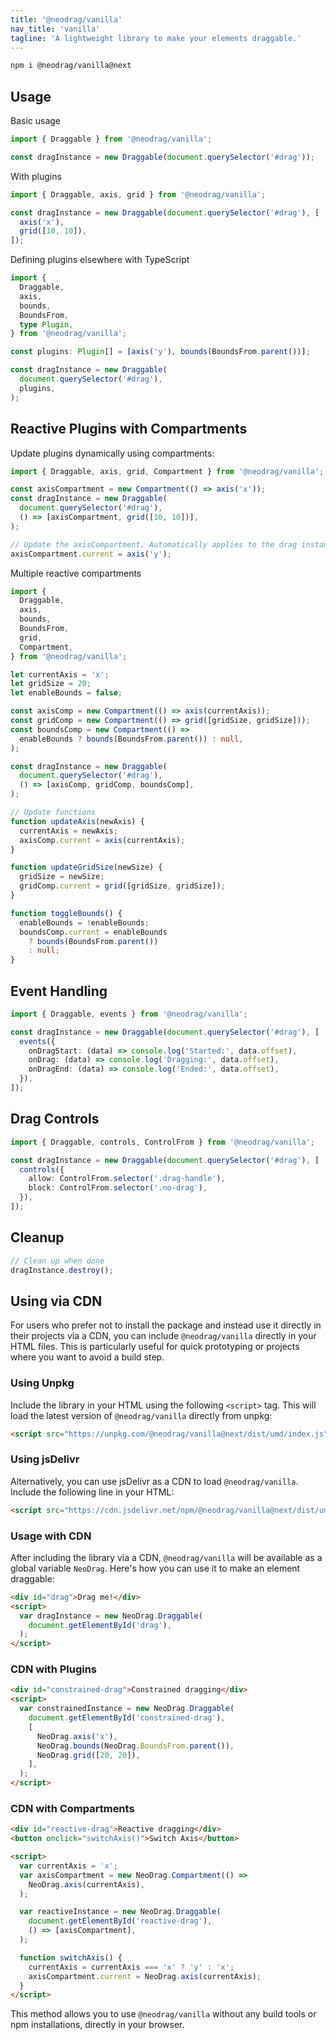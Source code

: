 ```yaml
---
title: '@neodrag/vanilla'
nav_title: 'vanilla'
tagline: 'A lightweight library to make your elements draggable.'
---
```


```sh
npm i @neodrag/vanilla@next
```

## Usage

Basic usage

```typescript
import { Draggable } from '@neodrag/vanilla';

const dragInstance = new Draggable(document.querySelector('#drag'));
```

With plugins

```typescript
import { Draggable, axis, grid } from '@neodrag/vanilla';

const dragInstance = new Draggable(document.querySelector('#drag'), [
  axis('x'),
  grid([10, 10]),
]);
```

Defining plugins elsewhere with TypeScript

```typescript
import {
  Draggable,
  axis,
  bounds,
  BoundsFrom,
  type Plugin,
} from '@neodrag/vanilla';

const plugins: Plugin[] = [axis('y'), bounds(BoundsFrom.parent())];

const dragInstance = new Draggable(
  document.querySelector('#drag'),
  plugins,
);
```

## Reactive Plugins with Compartments

Update plugins dynamically using compartments:

```typescript
import { Draggable, axis, grid, Compartment } from '@neodrag/vanilla';

const axisCompartment = new Compartment(() => axis('x'));
const dragInstance = new Draggable(
  document.querySelector('#drag'),
  () => [axisCompartment, grid([10, 10])],
);

// Update the axisCompartment. Automatically applies to the drag instance
axisCompartment.current = axis('y');
```

Multiple reactive compartments

```typescript
import {
  Draggable,
  axis,
  bounds,
  BoundsFrom,
  grid,
  Compartment,
} from '@neodrag/vanilla';

let currentAxis = 'x';
let gridSize = 20;
let enableBounds = false;

const axisComp = new Compartment(() => axis(currentAxis));
const gridComp = new Compartment(() => grid([gridSize, gridSize]));
const boundsComp = new Compartment(() =>
  enableBounds ? bounds(BoundsFrom.parent()) : null,
);

const dragInstance = new Draggable(
  document.querySelector('#drag'),
  () => [axisComp, gridComp, boundsComp],
);

// Update functions
function updateAxis(newAxis) {
  currentAxis = newAxis;
  axisComp.current = axis(currentAxis);
}

function updateGridSize(newSize) {
  gridSize = newSize;
  gridComp.current = grid([gridSize, gridSize]);
}

function toggleBounds() {
  enableBounds = !enableBounds;
  boundsComp.current = enableBounds
    ? bounds(BoundsFrom.parent())
    : null;
}
```

## Event Handling

```typescript
import { Draggable, events } from '@neodrag/vanilla';

const dragInstance = new Draggable(document.querySelector('#drag'), [
  events({
    onDragStart: (data) => console.log('Started:', data.offset),
    onDrag: (data) => console.log('Dragging:', data.offset),
    onDragEnd: (data) => console.log('Ended:', data.offset),
  }),
]);
```

## Drag Controls

```typescript
import { Draggable, controls, ControlFrom } from '@neodrag/vanilla';

const dragInstance = new Draggable(document.querySelector('#drag'), [
  controls({
    allow: ControlFrom.selector('.drag-handle'),
    block: ControlFrom.selector('.no-drag'),
  }),
]);
```

## Cleanup

```typescript
// Clean up when done
dragInstance.destroy();
```

## Using via CDN

For users who prefer not to install the package and instead use it directly in their projects via a CDN, you can include `@neodrag/vanilla` directly in your HTML files. This is particularly useful for quick prototyping or projects where you want to avoid a build step.

### Using Unpkg

Include the library in your HTML using the following `<script>` tag. This will load the latest version of `@neodrag/vanilla` directly from unpkg:

```html
<script src="https://unpkg.com/@neodrag/vanilla@next/dist/umd/index.js"></script>
```

### Using jsDelivr

Alternatively, you can use jsDelivr as a CDN to load `@neodrag/vanilla`. Include the following line in your HTML:

```html
<script src="https://cdn.jsdelivr.net/npm/@neodrag/vanilla@next/dist/umd/index.js"></script>
```

### Usage with CDN

After including the library via a CDN, `@neodrag/vanilla` will be available as a global variable `NeoDrag`. Here's how you can use it to make an element draggable:

```html
<div id="drag">Drag me!</div>
<script>
  var dragInstance = new NeoDrag.Draggable(
    document.getElementById('drag'),
  );
</script>
```

### CDN with Plugins

```html
<div id="constrained-drag">Constrained dragging</div>
<script>
  var constrainedInstance = new NeoDrag.Draggable(
    document.getElementById('constrained-drag'),
    [
      NeoDrag.axis('x'),
      NeoDrag.bounds(NeoDrag.BoundsFrom.parent()),
      NeoDrag.grid([20, 20]),
    ],
  );
</script>
```

### CDN with Compartments

```html
<div id="reactive-drag">Reactive dragging</div>
<button onclick="switchAxis()">Switch Axis</button>

<script>
  var currentAxis = 'x';
  var axisCompartment = new NeoDrag.Compartment(() =>
    NeoDrag.axis(currentAxis),
  );

  var reactiveInstance = new NeoDrag.Draggable(
    document.getElementById('reactive-drag'),
    () => [axisCompartment],
  );

  function switchAxis() {
    currentAxis = currentAxis === 'x' ? 'y' : 'x';
    axisCompartment.current = NeoDrag.axis(currentAxis);
  }
</script>
```

This method allows you to use `@neodrag/vanilla` without any build tools or npm installations, directly in your browser.
